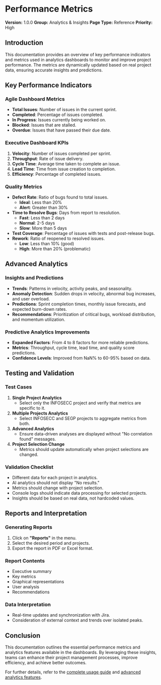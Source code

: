 # Performance Metrics

**Version:** 1.0.0
**Group:** Analytics & Insights
**Page Type:** Reference
**Priority:** High

## Introduction

This documentation provides an overview of key performance indicators and metrics used in analytics dashboards to monitor and improve project performance. The metrics are dynamically updated based on real project data, ensuring accurate insights and predictions.

## Key Performance Indicators

### Agile Dashboard Metrics

- **Total Issues**: Number of issues in the current sprint.
- **Completed**: Percentage of issues completed.
- **In Progress**: Issues currently being worked on.
- **Blocked**: Issues that are stalled.
- **Overdue**: Issues that have passed their due date.

### Executive Dashboard KPIs

1. **Velocity**: Number of issues completed per sprint.
2. **Throughput**: Rate of issue delivery.
3. **Cycle Time**: Average time taken to complete an issue.
4. **Lead Time**: Time from issue creation to completion.
5. **Efficiency**: Percentage of completed issues.

### Quality Metrics

- **Defect Rate**: Ratio of bugs found to total issues.
  - **Ideal**: Less than 20%
  - **Alert**: Greater than 30%
- **Time to Resolve Bugs**: Days from report to resolution.
  - **Fast**: Less than 2 days
  - **Normal**: 2-5 days
  - **Slow**: More than 5 days
- **Test Coverage**: Percentage of issues with tests and post-release bugs.
- **Rework**: Ratio of reopened to resolved issues.
  - **Low**: Less than 10% (good)
  - **High**: More than 20% (problematic)

## Advanced Analytics

### Insights and Predictions

- **Trends**: Patterns in velocity, activity peaks, and seasonality.
- **Anomaly Detection**: Sudden drops in velocity, abnormal bug increases, and user overload.
- **Predictions**: Sprint completion times, monthly issue forecasts, and expected burn-down rates.
- **Recommendations**: Prioritization of critical bugs, workload distribution, and momentum utilization.

### Predictive Analytics Improvements

- **Expanded Factors**: From 4 to 8 factors for more reliable predictions.
- **Metrics**: Throughput, cycle time, lead time, and quality score predictions.
- **Confidence Levels**: Improved from NaN% to 60-95% based on data.

## Testing and Validation

### Test Cases

1. **Single Project Analytics**
   - Select only the INFOSECC project and verify that metrics are specific to it.
2. **Multiple Projects Analytics**
   - Select INFOSECC and SEGP projects to aggregate metrics from both.
3. **Advanced Analytics**
   - Ensure data-driven analyses are displayed without "No correlation found" messages.
4. **Project Selection Change**
   - Metrics should update automatically when project selections are changed.

### Validation Checklist

- Different data for each project in analytics.
- AI analytics should not display "No results."
- Metrics should change with project selection.
- Console logs should indicate data processing for selected projects.
- Insights should be based on real data, not hardcoded values.

## Reports and Interpretation

### Generating Reports

1. Click on **"Reports"** in the menu.
2. Select the desired period and projects.
3. Export the report in PDF or Excel format.

### Report Contents

- Executive summary
- Key metrics
- Graphical representations
- User analysis
- Recommendations

### Data Interpretation

- Real-time updates and synchronization with Jira.
- Consideration of external context and trends over isolated peaks.

## Conclusion

This documentation outlines the essential performance metrics and analytics features available in the dashboards. By leveraging these insights, teams can enhance their project management processes, improve efficiency, and achieve better outcomes.

For further details, refer to the [complete usage guide](https://gitdocai-data/organization/org-3b5b9a00-5655-4c1f-96df-503f2619fb1c/repositories/jira-dash/GUIA_USO_COMPLETO.md) and [advanced analytics features](https://gitdocai-data/organization/org-3b5b9a00-5655-4c1f-96df-503f2619fb1c/repositories/jira-dash/ADVANCED_ANALYTICS_FEATURES.md).
